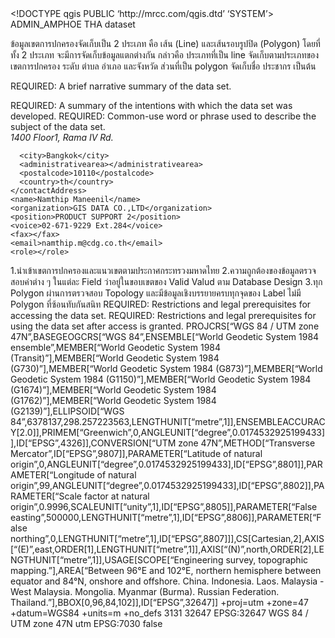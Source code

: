 <!DOCTYPE qgis PUBLIC 'http://mrcc.com/qgis.dtd' 'SYSTEM'>
<qgis version="3.26.1-Buenos Aires">
  <identifier>ADMIN_AMPHOE</identifier>
  <parentidentifier></parentidentifier>
  <language>THA</language>
  <type>dataset</type>
  <title>ADMIN_AMPHOE</title>
  <abstract>ข้อมูลเขตการปกครองจัดเก็บเป็น 2 ประเภท คือ เส้น (Line) และเส้นรอบรูปปิด (Polygon) โดยที่ทั้ง 2 ประเภท จะมีการจัดเก็บข้อมูลแตกต่างกัน กล่าวคือ ประเภทที่เป็น line จัดเก็บตามประเภทของเขตการปกครอง ระดับ ตำบล อำเภอ และจังหวัด ส่วนที่เป็น polygon จัดเก็บชื่อ ประชากร เป็นต้น



REQUIRED: A brief narrative summary of the data set.

REQUIRED: A summary of the intentions with which the data set was developed.</abstract>
  <keywords vocabulary="gmd:topicCategory">
    <keyword>REQUIRED: Common-use word or phrase used to describe the subject of the data set.</keyword>
  </keywords>
  <contact>
    <contactAddress>
      <type></type>
      <address>1400  Floor1,  Rama IV Rd.</address>
      <city>Bangkok</city>
      <administrativearea></administrativearea>
      <postalcode>10110</postalcode>
      <country>th</country>
    </contactAddress>
    <name>Namthip Maneenil</name>
    <organization>GIS DATA CO.,LTD</organization>
    <position>PRODUCT SUPPORT 2</position>
    <voice>02-671-9229 Ext.284</voice>
    <fax></fax>
    <email>namthip.m@cdg.co.th</email>
    <role></role>
  </contact>
  <links>
    <link size="" name="File Geodatabase Feature Class" type="Local Area Network" description="" format="" mimeType="" url="http://www.esri.com"/>
  </links>
  <history>1.นำเข้าเขตการปกครองและแนวเขตตามประกาศกระทรวงมหาดไทย 2.ความถูกต้องของข้อมูลตรวจสอบค่าต่าง ๆ ในแต่ละ Field ว่าอยู่ในขอบเขตของ Valid Valud ตาม Database Design 3.ทุก Polygon ผ่านการตรวจสอบ Topology และมีข้อมูลเชิงบรรยายครบทุกจุดของ Label ไม่มี Polygon ที่ซ้อนทับกันสนิท </history>
  <fees></fees>
  <constraints type="Access">REQUIRED: Restrictions and legal prerequisites for accessing the data set.</constraints>
  <rights>REQUIRED: Restrictions and legal prerequisites for using the data set after access is granted.</rights>
  <encoding></encoding>
  <crs>
    <spatialrefsys nativeFormat="Wkt">
      <wkt>PROJCRS["WGS 84 / UTM zone 47N",BASEGEOGCRS["WGS 84",ENSEMBLE["World Geodetic System 1984 ensemble",MEMBER["World Geodetic System 1984 (Transit)"],MEMBER["World Geodetic System 1984 (G730)"],MEMBER["World Geodetic System 1984 (G873)"],MEMBER["World Geodetic System 1984 (G1150)"],MEMBER["World Geodetic System 1984 (G1674)"],MEMBER["World Geodetic System 1984 (G1762)"],MEMBER["World Geodetic System 1984 (G2139)"],ELLIPSOID["WGS 84",6378137,298.257223563,LENGTHUNIT["metre",1]],ENSEMBLEACCURACY[2.0]],PRIMEM["Greenwich",0,ANGLEUNIT["degree",0.0174532925199433]],ID["EPSG",4326]],CONVERSION["UTM zone 47N",METHOD["Transverse Mercator",ID["EPSG",9807]],PARAMETER["Latitude of natural origin",0,ANGLEUNIT["degree",0.0174532925199433],ID["EPSG",8801]],PARAMETER["Longitude of natural origin",99,ANGLEUNIT["degree",0.0174532925199433],ID["EPSG",8802]],PARAMETER["Scale factor at natural origin",0.9996,SCALEUNIT["unity",1],ID["EPSG",8805]],PARAMETER["False easting",500000,LENGTHUNIT["metre",1],ID["EPSG",8806]],PARAMETER["False northing",0,LENGTHUNIT["metre",1],ID["EPSG",8807]]],CS[Cartesian,2],AXIS["(E)",east,ORDER[1],LENGTHUNIT["metre",1]],AXIS["(N)",north,ORDER[2],LENGTHUNIT["metre",1]],USAGE[SCOPE["Engineering survey, topographic mapping."],AREA["Between 96°E and 102°E, northern hemisphere between equator and 84°N, onshore and offshore. China. Indonesia. Laos. Malaysia - West Malaysia. Mongolia. Myanmar (Burma). Russian Federation. Thailand."],BBOX[0,96,84,102]],ID["EPSG",32647]]</wkt>
      <proj4>+proj=utm +zone=47 +datum=WGS84 +units=m +no_defs</proj4>
      <srsid>3131</srsid>
      <srid>32647</srid>
      <authid>EPSG:32647</authid>
      <description>WGS 84 / UTM zone 47N</description>
      <projectionacronym>utm</projectionacronym>
      <ellipsoidacronym>EPSG:7030</ellipsoidacronym>
      <geographicflag>false</geographicflag>
    </spatialrefsys>
  </crs>
  <extent>
    <spatial miny="5.58159100000000041" maxz="0" crs="EPSG:32647" minz="0" dimensions="2" maxx="105.82455199999999707" maxy="20.46772400000000047" minx="97.3240160000000003"/>
  </extent>
</qgis>

